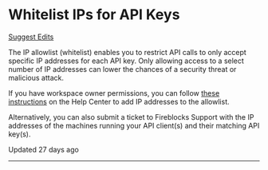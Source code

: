   # Whitelist IPs for API Keys

[Suggest Edits](/edit/whitelist-ips-for-api-keys)

The IP allowlist (whitelist) enables you to restrict API calls to only accept specific IP addresses for each API key. Only allowing access to a select number of IP addresses can lower the chances of a security threat or malicious attack.

If you have workspace owner permissions, you can follow [these instructions](https://support.fireblocks.io/hc/en-us/articles/4405980040210-Whitelisting-API-IP-Addresses) on the Help Center to add IP addresses to the allowlist.

Alternatively, you can also submit a ticket to Fireblocks Support with the IP addresses of the machines running your API client(s) and their matching API key(s).

Updated 27 days ago

* * *